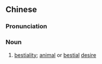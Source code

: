{{also|兽欲}}
==Chinese==
{{zh-forms|s=兽欲}}

===Pronunciation===
{{zh-pron
|m=shòuyù
|c=sau3 juk6
|mn=siù-io̍k
|cat=n
}}

===Noun===
{{zh-noun}}

# [[bestiality]]; [[animal]] or [[bestial]] [[desire]]